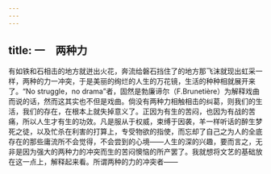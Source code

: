 ```yaml
---
---
---
```

title: 一　两种力
---



有如铁和石相击的地方就迸出火花，奔流给磐石挡住了的地方那飞沫就现出虹采一样，两种的力一冲突，于是美丽的绚烂的人生的万花镜，生活的种种相就展开来了。“No struggle，no drama”者，固然是勃廉谛尔（F.Brunetière）为解释戏曲而说的话，然而这其实也不但是戏曲。倘没有两种力相触相击的纠葛，则我们的生活，我们的存在，在根本上就失掉意义了。正因为有生的苦闷，也因为有战的苦痛，所以人生才有生的功效。凡是服从于权威，束缚于因袭，羊一样听话的醉生梦死之徒，以及忙杀在利害的打算上，专受物欲的指使，而忘却了自己之为人的全底存在的那些庸流所不会觉得，不会尝到的心境——人生的深的兴趣，要而言之，无非是因为强大的两种力的冲突而生的苦闷懊恼的所产罢了。我就想将文艺的基础放在这一点上，解释起来看。所谓两种的力的冲突者——